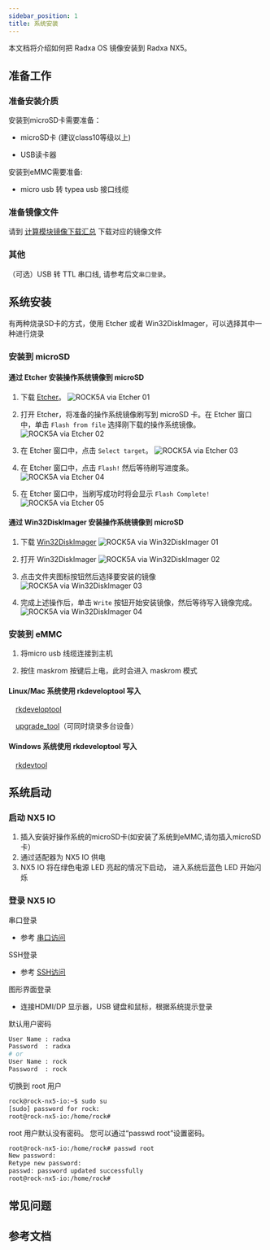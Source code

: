 ```yaml
---
sidebar_position: 1
title: 系统安装
---
```


本文档将介绍如何把 Radxa OS 镜像安装到 Radxa NX5。

## 准备工作

### 准备安装介质

安装到microSD卡需要准备：

- microSD卡 (建议class10等级以上)

- USB读卡器

安装到eMMC需要准备:

- micro usb 转 typea usb 接口线缆

### 准备镜像文件

请到 [计算模块镜像下载汇总](/docs/compute-module/images.md) 下载对应的镜像文件

### 其他

（可选）USB 转 TTL 串口线, 请参考后文`串口登录`。

## 系统安装

有两种烧录SD卡的方式，使用 Etcher 或者 Win32DiskImager，可以选择其中一种进行烧录

### 安装到 microSD

<Tabs queryString="target">

<TabItem value="通过Etcher" label="Etcher">

#### 通过 Etcher 安装操作系统镜像到 microSD

1. 下载 [Etcher](https://etcher.balena.io/)。
   ![ROCK5A via Etcher 01](/img/rock5a/rock5a-etcher.webp)

2. 打开 Etcher，将准备的操作系统镜像刷写到 microSD 卡。在 Etcher 窗口中，单击 `Flash from file` 选择刚下载的操作系统镜像。
   ![ROCK5A via Etcher 02](/img/rock5a/rock5a-etcher-1.webp)

3. 在 Etcher 窗口中，点击 `Select target`。
   ![ROCK5A via Etcher 03](/img/rock5a/rock5a-etcher-2.webp)

4. 在 Etcher 窗口中，点击 `Flash!` 然后等待刷写进度条。
   ![ROCK5A via Etcher 04](/img/rock5a/rock5a-etcher-3.webp)

5. 在 Etcher 窗口中，当刷写成功时将会显示 `Flash Complete!`
   ![ROCK5A via Etcher 05](/img/rock5a/rock5a-etcher-4.webp)

</TabItem>

<TabItem value="通过 Win32DiskImager" label="Win32DiskImager">

#### 通过 Win32DiskImager 安装操作系统镜像到 microSD

1. 下载 [Win32DiskImager](https://win32diskimager.org/)
   ![ROCK5A via Win32DiskImager 01](/img/rock5a/rock5a-win32.webp)

2. 打开 Win32DiskImager
   ![ROCK5A via Win32DiskImager 02](/img/rock5a/rock5a-win32-1.webp)

3. 点击文件夹图标按钮然后选择要安装的镜像
   ![ROCK5A via Win32DiskImager 03](/img/rock5a/rock5a-win32-2.webp)

4. 完成上述操作后，单击 `Write` 按钮开始安装镜像，然后等待写入镜像完成。
   ![ROCK5A via Win32DiskImager 04](/img/rock5a/rock5a-win32-3.webp)

</TabItem>

</Tabs>

### 安装到 eMMC

1. 将micro usb 线缆连接到主机

2. 按住 maskrom 按键后上电，此时会进入 maskrom 模式

<Tabs queryString="target">

<TabItem value="Linux/Mac" label="Linux">

#### Linux/Mac 系统使用 rkdeveloptool 写入

&emsp;[rkdeveloptool](/general-tutorial/rksdk/rkdeveloptool)

&emsp;[upgrade_tool](general-tutorial/rksdk/upgrade_tool)（可同时烧录多台设备）

</TabItem>

<TabItem value="Windows" label="Windows">

#### Windows 系统使用 rkdeveloptool 写入

&emsp;[rkdevtool](/general-tutorial/rksdk/rkdevtool)

</TabItem>

</Tabs>

## 系统启动

### 启动 NX5 IO

1. 插入安装好操作系统的microSD卡(如安装了系统到eMMC,请勿插入microSD卡）
2. 通过适配器为 NX5 IO 供电
3. NX5 IO 将在绿色电源 LED 亮起的情况下启动， 进入系统后蓝色 LED 开始闪烁

### 登录 NX5 IO

串口登录

- 参考 [串口访问](/general-tutorial/serial)

SSH登录

- 参考 [SSH访问](/radxa-os/config/ssh-access.md)

图形界面登录

- 连接HDMI/DP 显示器，USB 键盘和鼠标，根据系统提示登录

默认用户密码

```bash
User Name : radxa
Password  : radxa
# or
User Name : rock
Password  : rock
```

切换到 root 用户

```bash
rock@rock-nx5-io:~$ sudo su
[sudo] password for rock:
root@rock-nx5-io:/home/rock#
```

root 用户默认没有密码。 您可以通过“passwd root”设置密码。

```bash
root@rock-nx5-io:/home/rock# passwd root
New password:
Retype new password:
passwd: password updated successfully
root@rock-nx5-io:/home/rock#
```

## 常见问题

## 参考文档
